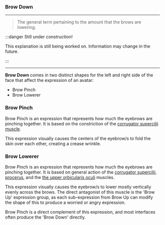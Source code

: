 ### Brow Down

***

> The general term pertaining to the amount 
> that the brows are lowering.

:::danger Still under construction!

This explanation is still being worked on. 
Information may change in the future.

:::

***

**Brow Down** comes in two distinct shapes for the left and right side 
of the face that affect the expression of an avatar:

* Brow Pinch
* Brow Lowerer

### Brow Pinch

Brow Pinch is an expression that represents how much the eyebrows 
are pinching together. It is based on the constriction of the 
[corrugator supercilii muscle](https://en.wikipedia.org/wiki/Corrugator_supercilii_muscle).

This expression visually causes the centers of the eyebrow/s to fold the skin 
over each other, creating a crease wrinkle.

### Brow Lowerer

Brow Pinch is an expression that represents how much the eyebrows 
are pinching together. It is based on general action of the 
[corrugator supercilii](https://en.wikipedia.org/wiki/Depressor_supercilii_muscle), 
[procerus](https://en.wikipedia.org/wiki/Procerus_muscle), and the 
[the upper orbicularis oculi](https://en.wikipedia.org/wiki/Orbicularis_oculi_muscle) muscles.

This expression visually causes the eyebrow/s to lower mostly vertically evenly across the brows.
The direct antagonist of this muscle is the 'Brow Up' expression group, as each sub-expression from 
Brow Up can modify the shape of this to produce a worried or angry expression.

Brow Pinch is a direct complement of this expression, and most interfaces often produce the 
'Brow Down' directly.